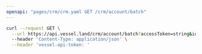 ```yaml
---
openapi: "pages/crm/crm.yaml GET /crm/account/batch"
---
```


<RequestExample>

```bash Request
curl --request GET \
  --url https://api.vessel.land/crm/account/batch?accessToken=string&ids=eb84649fd7a5145b93c349bde55dd88d,b3b04a80af4190796185c527e7b9933c \
  --header 'Content-Type: application/json' \
  --header 'vessel-api-token: '
```

</RequestExample>
